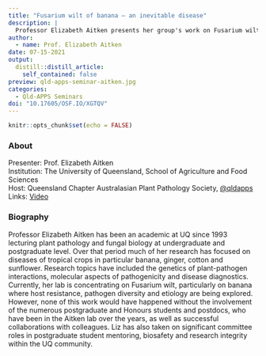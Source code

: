 ```yaml
---
title: "Fusarium wilt of banana – an inevitable disease"
description: |
  Professor Elizabeth Aitken presents her group's work on Fusarium wilt, particularly on banana where host resistance, pathogen diversity and etiology are being explored for the Queensland Chapter of the Australasian Plant Pathology Society (APPS).
author:
  - name: Prof. Elizabeth Aitken
date: 07-15-2021
output:
  distill::distill_article:
    self_contained: false
preview: qld-apps-seminar-aitken.jpg
categories:
  - Qld-APPS Seminars
doi: "10.17605/OSF.IO/XGTQV"
---
```



```r
knitr::opts_chunk$set(echo = FALSE)
```

### About

Presenter: Prof. Elizabeth Aitken \
Institution: The University of Queensland, School of Agriculture and Food Sciences \
Host: Queensland Chapter Australasian Plant Pathology Society, [\@qldapps](https://twitter.com/qldapps) \
Links: [Video](https://youtu.be/kbRoZublp1M)

### Biography

Professor Elizabeth Aitken has been an academic at UQ since 1993 lecturing plant pathology and fungal biology at undergraduate and postgraduate level.
Over that period much of her research has focused on diseases of tropical crops in particular banana, ginger, cotton and sunflower.
Research topics have included the genetics of plant-pathogen interactions, molecular aspects of pathogenicity and disease diagnostics.
Currently, her lab is concentrating on Fusarium wilt, particularly on banana where host resistance, pathogen diversity and etiology are being explored.
However, none of this work would have happened without the involvement of the numerous postgraduate and Honours students and postdocs, who have been in the Aitken lab over the years, as well as successful collaborations with colleagues.
Liz has also taken on significant committee roles in postgraduate student mentoring, biosafety and research integrity within the UQ community.
